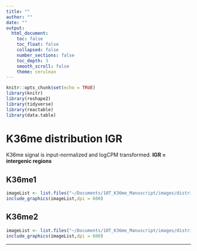 ```yaml
---
title: ""
author: ""
date: ""
output:
  html_document:
    toc: false
    toc_float: false
    collapsed: false
    number_sections: false
    toc_depth: 3
    smooth_scroll: false
    theme: cerulean
---
```


```r
knitr::opts_chunk$set(echo = TRUE)
library(knitr)
library(reshape2)
library(tidyverse)
library(reactable)
library(data.table)
```

# K36me distribution IGR {.tabset}

K36me signal is input-normalized and logCPM transformed. <b> IGR = intergenic regions </b> 

## K36me1
```r
imageList <- list.files("~/Documents/10T_K36me_Manuscript/images/distribution_IGR/K36me1", pattern= "*.png", full.names=T)
include_graphics(imageList,dpi = 600)
```

## K36me2
```r
imageList <- list.files("~/Documents/10T_K36me_Manuscript/images/distribution_IGR/K36me2", pattern= "*.png", full.names=T)
include_graphics(imageList,dpi = 600)
```

---